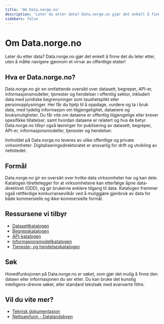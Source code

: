 ```yaml
---
title: 'Om Data.norge.no'
description: 'Leter du etter data? Data.norge.no gjør det enkelt å finne det du leter etter, uten å måtte navigere gjennom et virvar av offentlige etater!'
sidebars: false
---
```


# Om Data.norge.no

<Ingress size='xs'>
    Leter du etter data? Data.norge.no gjør det enkelt å finne det du leter etter, uten å måtte navigere gjennom et
    virvar av offentlige etater!
</Ingress>

## Hva er Data.norge.no?

Data.norge.no gir en omfattende oversikt over datasett, begreper, API-er, informasjonsmodeller, tjenester og hendelser i offentlig sektor, inkludert data med juridiske begrensninger som taushetsplikt eller personopplysninger. Her får du hjelp til å oppdage, vurdere og ta i bruk data, med tydelig informasjon om tilgjengelighet, dataeiere og bruksmuligheter. Du får vite om dataene er offentlig tilgjengelige eller krever spesifikke tillatelser, samt hvordan dataene er relatert og hva de betyr. Data.norge.no tilbyr også løsninger for publisering av datasett, begreper, API-er, informasjonsmodeller, tjenester og hendelser.

Innholdet på Data.norge.no leveres av ulike offentlige og private virksomheter. Digitaliseringsdirektoratet er ansvarlig for drift og utvikling av nettstedet.

## Formål

Data.norge.no gir en oversikt over hvilke data virksomheter har og kan dele. Katalogen tilrettelegger for at virksomhetene kan etterfølge åpne data-direktivet (ODD), og gir brukerne enklere tilgang til data. Katalogen fremmer også rettferdige konkurransevilkår ved å muliggjøre gjenbruk av data for både kommersielle og ikke-kommersielle formål.

## Ressursene vi tilbyr

- [Datasettkatalogen](https://data.norge.no/datasets)
- [Begrepskatalogen](https://data.norge.no/concepts)
- [API-katalogen](https://data.norge.no/data-services)
- [Informasjonsmodellkatalogen](https://data.norge.no/information-models)
- [Tjeneste- og hendelseskatalogen](https://data.norge.no/public-services-and-events)

## Søk

Hovedfunksjonen på Data.norge.no er søket, som gjør det mulig å finne den dataen eller informasjonen du ser etter. Du kan bruke det kunstig intelligens-drevne søket, eller standard tekstsøk med avanserte filtre.

## Vil du vite mer?

- [Teknisk dokumentasjon](https://informasjonsforvaltning.github.io/)
- [Nettsamfunn - Datalandsbyen](https://datalandsbyen.norge.no/)
